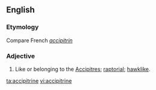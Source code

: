 ==English==

===Etymology===
Compare French ''[[accipitrin]]''

===Adjective===
{{infl|en|adjective}}

# {{zoology}} Like or belonging to the [[accipitres|Accipitres]]; [[raptorial]]; [[hawklike]].

[[ta:accipitrine]]
[[vi:accipitrine]]